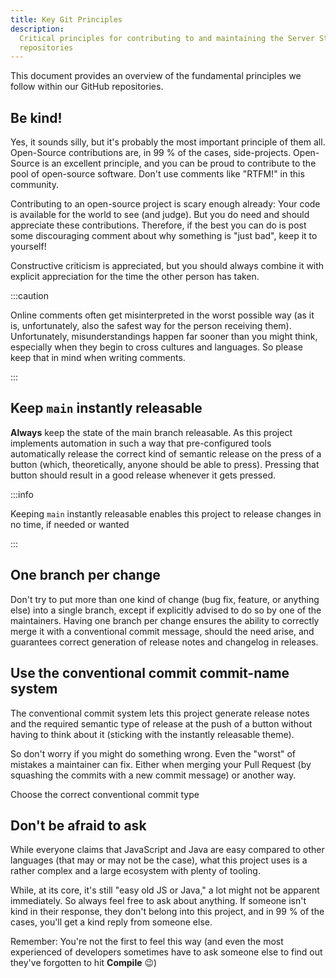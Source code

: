 ```yaml
---
title: Key Git Principles
description:
  Critical principles for contributing to and maintaining the Server State
  repositories
---
```


<!--
Reference
=========

=== When to use this template:
When you're documenting some topic so that users (e.g., ecosystem developers)
can quickly lookup a fact. These articles typically consist of a list, a
definition list, a table, or some other form of "quick-to-lookup" information.

=== When not to use this template:
Do not use a reference article to explain a concept. You should keep additional
information within the reference article to a minimum so that knowledgeable users
can quickly see the facts that are relevant to them. You can link to concepts and
other topics to explain specific concepts, if necessary.

=== Writing tips:
- Write in the present tense
- Use neutral pronouns (they/them instead of he/she and him/her)
- Be respectful to everyone
- Be aware of the potential for cultural misunderstandings
- Keep the amount of additional information to a minimum (focus on the facts)
- If necessary, link to concept topics. Do not explain them in the article
- Use a suitable form of content so that readers can quickly look up the desired
  information (e.g., a table, a list, a diagram, or something else)
-->

<!-- Relevant imports: -->


<!-- Short description of what information this document provides: -->

This document provides an overview of the fundamental principles we follow
within our GitHub repositories.

<!-- Content (e.g., a table, a list, a diagram, or a definition list) -->

## Be kind!

Yes, it sounds silly, but it's probably the most important principle of them
all. Open-Source contributions are, in 99 % of the cases, side-projects.
Open-Source is an excellent principle, and you can be proud to contribute to the
pool of open-source software. Don't use comments like "RTFM!" in this community.

Contributing to an open-source project is scary enough already: Your code is
available for the world to see (and judge). But you do need and should
appreciate these contributions. Therefore, if the best you can do is post some
discouraging comment about why something is "just bad", keep it to yourself!

Constructive criticism is appreciated, but you should always combine it with
explicit appreciation for the time the other person has taken.

:::caution

Online comments often get misinterpreted in the worst possible way (as it is,
unfortunately, also the safest way for the person receiving them).
Unfortunately, misunderstandings happen far sooner than you might think,
especially when they begin to cross cultures and languages. So please keep that
in mind when writing comments.

:::

## Keep `main` instantly releasable

**Always** keep the state of the main branch releasable. As this project
implements automation in such a way that pre-configured tools automatically
release the correct kind of semantic release on the press of a button (which,
theoretically, anyone should be able to press). Pressing that button should
result in a good release whenever it gets pressed.

:::info

Keeping `main` instantly releasable enables this project to release changes in
no time, if needed or wanted

:::

## One branch per change

Don't try to put more than one kind of change (bug fix, feature, or anything
else) into a single branch, except if explicitly advised to do so by one of the
maintainers. Having one branch per change ensures the ability to correctly merge
it with a conventional commit message, should the need arise, and guarantees
correct generation of release notes and changelog in releases.

## Use the conventional commit commit-name system

The conventional commit system lets this project generate release notes and the
required semantic type of release at the push of a button without having to
think about it (sticking with the instantly releasable theme).

So don't worry if you might do something wrong. Even the "worst" of mistakes a
maintainer can fix. Either when merging your Pull Request (by squashing the
commits with a new commit message) or another way.

<Reference to="./conventional-commit-types">
	Choose the correct conventional commit type
</Reference>

## Don't be afraid to ask

While everyone claims that JavaScript and Java are easy compared to other
languages (that may or may not be the case), what this project uses is a rather
complex and a large ecosystem with plenty of tooling.

While, at its core, it's still "easy old JS or Java," a lot might not be
apparent immediately. So always feel free to ask about anything. If someone
isn't kind in their response, they don't belong into this project, and in 99 %
of the cases, you'll get a kind reply from someone else.

Remember: You're not the first to feel this way (and even the most experienced
of developers sometimes have to ask someone else to find out they've forgotten
to hit **Compile** :wink:)

<!-- ## See also -->

<!--
Snippets
--------

<Reference to="../other-article">
    Relative Link to other article
</Reference>

<Reference to="https://www.example.com">
    Example Website
</Reference>
-->
